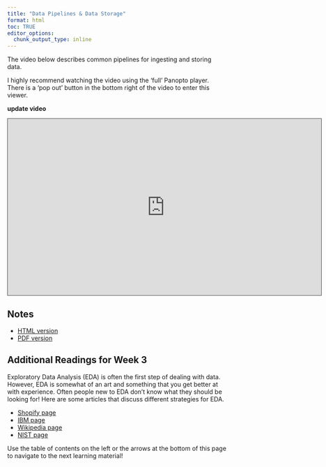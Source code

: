 ```yaml
---
title: "Data Pipelines & Data Storage"
format: html
toc: TRUE
editor_options: 
  chunk_output_type: inline
---
```


The video below describes common pipelines for ingesting and storing data. 

I highly recommend watching the video using the 'full' Panopto player. There is a 'pop out' button in the bottom right of the video to enter this viewer.

**update video**
```{=html}
<iframe src="https://ncsu.hosted.panopto.com/Panopto/Pages/Embed.aspx?id=ae82211f-546d-4e2d-9c91-b0fe018434ea&autoplay=false&offerviewer=true&showtitle=true&showbrand=true&captions=false&interactivity=all" height="405" width="720" style="border: 1px solid #464646;" allowfullscreen allow="autoplay" aria-label="Panopto Embedded Video Player" aria-description="13-EDA" ></iframe>
```

## Notes

- <a href = "07-Data_Pipelines.html" target = "_blank">HTML version</a>
- <a href = "PDFs/07-Data_Pipelines.pdf" target = "_blank">PDF version</a>


## Additional Readings for Week 3

Exploratory Data Analysis (EDA) is often the first step of dealing with data.  However, EDA is somewhat of an art and something that you get better at with experience.  Often people new to EDA don't know what they should be looking for!  Here are some articles that discuss different strategies for EDA.

- <a href = "https://shopify.engineering/conducting-exploratory-data-analysis" target = "_blank">Shopify page</a>
- <a href = "https://www.ibm.com/cloud/learn/exploratory-data-analysis" target = "_blank">IBM page</a>
- <a href = "https://en.wikipedia.org/wiki/Exploratory_data_analysis" target = "_blank">Wikipedia page</a>
- <a href = "https://www.itl.nist.gov/div898/handbook/eda/section1/eda11.htm" target = "_blank">NIST page</a>

Use the table of contents on the left or the arrows at the bottom of this page to navigate to the next learning material!